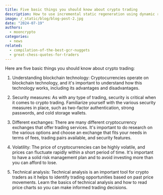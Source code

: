 ```yaml
---
title: Five basic things you should know about crypto trading
description: How to use incremental static regeneration using dynamic routes.
image: /_static/blog/blog-post-2.jpg
date: "2024-07-19"
authors:
  - mooncrypto
categories:
  - news
related:
  - compilation-of-the-best-gcr-nuggets
  - great-chess-quotes-for-traders
---
```


Here are five basic things you should know about crypto trading:

1. Understanding blockchain technology: Cryptocurrencies operate on blockchain technology, and it's important to understand how this technology works, including its advantages and disadvantages.

2. Security measures: As with any type of trading, security is critical when it comes to crypto trading. Familiarize yourself with the various security measures in place, such as two-factor authentication, strong passwords, and cold storage wallets.

3. Different exchanges: There are many different cryptocurrency exchanges that offer trading services. It's important to do research on the various options and choose an exchange that fits your needs in terms of fees, trading pairs available, and security features.

4. Volatility: The price of cryptocurrencies can be highly volatile, and prices can fluctuate rapidly within a short period of time. It's important to have a solid risk management plan and to avoid investing more than you can afford to lose.

5. Technical analysis: Technical analysis is an important tool for crypto traders as it helps to identify trading opportunities based on past price movements. Learn the basics of technical analysis and how to read price charts so you can make informed trading decisions.
